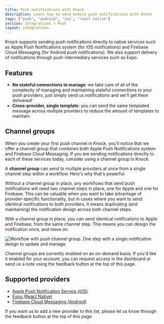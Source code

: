```yaml
---
title: Push notifications with Knock
description: Learn how to send mobile push notifications with Knock
tags: ["push", "android", "ios", "react native"]
section: Integrations > Push
layout: integrations
---
```


Knock supports sending push notifications directly to native services such as Apple Push Notifications system (for iOS notifications) and Firebase Cloud Messaging (for Android push notifications). We also support delivery of notifications through push intermediary services such as Expo.

## Features

- **No stateful connections to manage**: we take care of all of the complexity of managing and maintaining stateful connections to your push providers, just simply send us notifications and we'll get them delivered!
- **Cross-provider, single template**: you can send the same templated message across multiple providers to reduce the amount of templates to maintain.

## Channel groups

When you create your first push channel in Knock, you'll notice that we offer a channel group that combines both Apple Push Notifications system and Firebase Cloud Messaging. If you are sending notifications directly to each of these services today, consider using a channel group in Knock.

A **channel group** can send to multiple providers at once from a single channel step within a workflow. Here's why that's powerful.

Without a channel group in place, any workflows that send push notifications will need two channel steps in place, one for Apple and one for Firebase. This can be valuable when you want to take advantage of provider-specific functionality, but in cases where you want to send identical notifications to both providers, it means duplicating (and maintaining) the notification design across both channel steps.

With a channel group in place, you can send identical notifications to Apple and Firebase, from the same channel step. This means you can design the notification once, and move on.

![Workflow with push channel group. One step with a single notification design to update and manage. ](/images/channel-group-example.png)

Channel groups are currently enabled on an on-demand basis. If you'd like it enabled for your account, you can request access in the dashboard or send us a note using the feedback button at the top of this page.

## Supported providers

- [Apple Push Notification Service (iOS)](/integrations/push/apns)
- [Expo (React Native)](/integrations/push/expo)
- [Firebase Cloud Messaging (Android)](/integrations/push/firebase)

If you want us to add a new provider to this list, please let us know through the feedback button at the top of this page.
